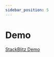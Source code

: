 ```yaml
---
sidebar_position: 5
---
```


# Demo

[StackBlitz Demo](https://stackblitz.com/edit/react-ts-4mkzz9?embed=1&file=modules/dataTable/DataTable.tsx)
